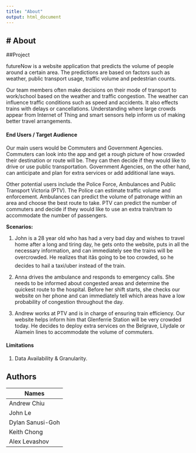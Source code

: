 ```yaml
---
title: "About"
output: html_document
---
```


# About
---

##Project

futureNow is a website application that predicts the volume of people around a certain area. The predictions are based on factors such as weather, public transport usage, traffic volume and pedestrian counts.

Our team members often make decisions on their mode of transport to work/school based on the weather and traffic congestion. The weather can influence traffic conditions such as speed and accidents. It also effects trains with delays or cancellations. Understanding where large crowds appear from Internet of Thing and smart sensors help inform us of making better travel arrangements.

#### End Users / Target Audience

Our main users would be Commuters and Government Agencies. Commuters can look into the app and get a rough picture of how crowded their destination or route will be. They can then decide if they would like to drive or use public transportation. Government Agencies, on the other hand, can anticipate and plan for extra services or add additional lane ways.

Other potential users include the Police Force, Ambulances and Public Transport Victoria (PTV). The Police can estimate traffic volume and enforcement. Ambulances can predict the volume of patronage within an area and choose the best route to take. PTV can predict the number of commuters and decide if they would like to use an extra train/tram to accommodate the number of passengers.

**Scenarios:**

1. John is a 28 year old who has had a very bad day and wishes to travel home after a long and tiring day, he gets onto the website, puts in all the necessary information, and can immediately see the trains will be overcrowded. He realizes that itâs going to be too crowded, so he decides to hail a taxi/uber instead of the train.

2. Anna drives the ambulance and responds to emergency calls. She needs to be informed about congested areas and determine the quickest route to the hospital. Before her shift starts, she checks our website on her phone and can immediately tell which areas have a low probability of congestion throughout the day.

3. Andrew works at PTV and is in charge of ensuring train efficiency. Our website helps inform him that Glenferrie Station will be very crowded today. He decides to deploy extra services on the Belgrave, Lilydale or Alamein lines to accommodate the volume of commuters.

#### Limitations
1. Data Availability & Granularity.

## Authors

| Names |
|---|
| Andrew Chiu |
| John Le |
| Dylan Sanusi-Goh |
| Keith Chong |
| Alex Levashov |
